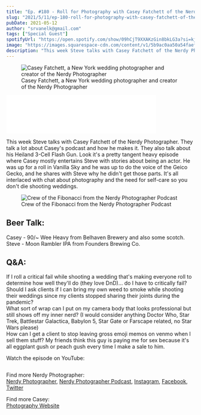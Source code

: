 ```yaml
---
title: "Ep. #180 - Roll for Photography with Casey Fatchett of the Nerdy Photographer"
slug: "2021/5/11/ep-180-roll-for-photography-with-casey-fatchett-of-the-nerdy-photographer"
pubDate: 2021-05-12
author: "srvanelk@gmail.com"
tags: ["Special Guest"]
spotifyUrl: "https://open.spotify.com/show/09hCjT9XXAKzGin8bkLG3a?si=kjRZvQ1JTb6Ov3HVzSSlWA"
image: "https://images.squarespace-cdn.com/content/v1/5b9ac0aa50a54faef024c950/1620787690367-XOYXUJHABA36GTIK211X/about-casey-3.jpeg?format=original"
description: "This week Steve talks with Casey Fatchett of the Nerdy Photographer. They talk a lot about Casey's podcast and how he makes it. They also talk about his Heiland 3-Cell Flash Gun. Look it's a pretty tangent heavy episode where Casey mostly entertains Steve with stories about being an actor. He was up for a roll in Vanilla Sky and he was up to do the voice of the Geico Gecko, and he shares with Steve why he didn't get those parts. It's all interlaced with chat about photography and the need for self-care so you don't die shooting weddings."
---
```


<figure>
  <img src="https://images.squarespace-cdn.com/content/v1/5b9ac0aa50a54faef024c950/1620787690367-XOYXUJHABA36GTIK211X/about-casey-3.jpeg?format=original" alt=" Casey Fatchett, a New York wedding photographer and creator of the Nerdy Photographer " />
  <figcaption>Casey Fatchett, a New York wedding photographer and creator of the Nerdy Photographer</figcaption>
</figure>
<iframe class="embedly-embed" src="//cdn.embedly.com/widgets/media.html?src=https%3A%2F%2Fanchor.fm%2Fweddingphotohangover%2Fembed%2Fepisodes%2FEp--180---Roll-for-Photography-with-Casey-Fatchett-of-the-Nerdy-Photographer-e10h9ff&display_name=Anchor+FM+Inc.&url=https%3A%2F%2Fanchor.fm%2Fweddingphotohangover%2Fepisodes%2FEp--180---Roll-for-Photography-with-Casey-Fatchett-of-the-Nerdy-Photographer-e10h9ff&image=https%3A%2F%2Fd3t3ozftmdmh3i.cloudfront.net%2Fproduction%2Fpodcast_uploaded_episode400%2F805714%2F805714-1620520772745-cced0800aa766.jpg&key=61d05c9d54e8455ea7a9677c366be814&type=text%2Fhtml&schema=anchor" width="400" height="102" scrolling="no" title="Anchor FM Inc. embed" frameborder="0" allow="autoplay; fullscreen" allowfullscreen="true"></iframe>

This week Steve talks with Casey Fatchett of the Nerdy Photographer. They talk a lot about Casey's podcast and how he makes it. They also talk about his Heiland 3-Cell Flash Gun. Look it's a pretty tangent heavy episode where Casey mostly entertains Steve with stories about being an actor. He was up for a roll in Vanilla Sky and he was up to do the voice of the Geico Gecko, and he shares with Steve why he didn't get those parts. It's all interlaced with chat about photography and the need for self-care so you don't die shooting weddings.

<figure>
  <img src="https://images.squarespace-cdn.com/content/v1/5b9ac0aa50a54faef024c950/1620787716455-F0936R6LQWWHCNP8ZYLX/assembled-crew-square.jpeg?format=original" alt=" Crew of the Fibonacci from the Nerdy Photographer Podcast " />
  <figcaption>Crew of the Fibonacci from the Nerdy Photographer Podcast</figcaption>
</figure>

## Beer Talk:  
Casey - 90/~ Wee Heavy from Belhaven Brewery and also some scotch.  
Steve - Moon Rambler IPA from Founders Brewing Co.

## Q&A:  
If I roll a critical fail while shooting a wedding that's making everyone roll to determine how well they'll do (they love DnD)... do I have to critically fail?  
Should I ask clients if I can bring my own weed to smoke while shooting their weddings since my clients stopped sharing their joints during the pandemic?  
What sort of wrap can I put on my camera body that looks professional but still shows off my inner nerd? (I would consider anything Doctor Who, Star Trek, Battlestar Galactica, Babylon 5, Star Gate or Farscape related, no Star Wars please)  
How can I get a client to stop leaving gross emoji memos on venmo when I sell them stuff? My friends think this guy is paying me for sex because it's all eggplant gush or peach gush every time I make a sale to him.

Watch the episode on YouTube:

<figure>
  <img src="https://images.squarespace-cdn.com/content/v1/5b9ac0aa50a54faef024c950/1620788840773-VYZ5TDRGG96MYIEKG8U5/nerdy-horrible-thumbnail.jpg" alt="" />
</figure>

Find more Nerdy Photographer:  
[Nerdy Photographer](https://nerdyphotographer.com/), [Nerdy Photographer Podcast](https://nerdyphotographer.com/nerdy-photographer-podcast/), [Instagram](https://www.instagram.com/thenerdyphoto/), [Facebook](https://www.facebook.com/NerdyPhotographer/), [Twitter](https://twitter.com/thenerdyphoto)

Find more Casey:  
[Photography Website](https://fatchett.com/)
